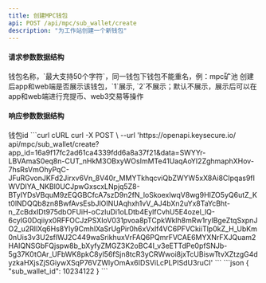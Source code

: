 ---
title: 创建MPC钱包
api: POST /api/mpc/sub_wallet/create
description: "为工作站创建一个新钱包"
---

#### 请求参数数据结构
<ParamField query="sub_wallet_name" type="string" required>
    钱包名称，`最大支持50个字符`，同一钱包下钱包不能重名，例：mpc矿池
</ParamField>
<ParamField query="app_show_status" type="string">
    创建后app和web端是否展示该钱包，`1`展示, `2`不展示；默认不展示，展示后可以在app和web端进行充提币、web3交易等操作
</ParamField>



#### 响应参数数据结构
<Expandable title="object">
    <ResponseField name="sub_wallet_id" type="integer">钱包id</ResponseField>
</Expandable>



<RequestExample>
  ```curl cURL
  curl -X POST \
  --url 'https://openapi.keysecure.io/
api/mpc/sub_wallet/create?app_id=16a9f17fc2ad61ca4339fdd6a8a37f21&data=SWYYr-LBVAmaS0eq8n-CUT_nHkM3OBxyWOsImMTe41UaqAoYI2ZghmaphXHov-7hsRsVmOhyPqC-JFuRGvonJKFd2Jirxv6Vn_8V40r_MMYTkhqcviQbZWYW5xX8Ai8CIpqas9fIWVDIYA_NKBl0UCJpwGxscxLNpjq5Z8-BTyIYDsVBquM9zEQGBCfcA7szD9n2fN_loSkoexlwqV8wg9HIZO5yQ6utZ_Kt0lNDQQb8zn8BwfAvsEsbJlOINUAqhxh1vV_AJ4bXn2uYx8TaYcBht-n_ZcBdxIDt975dbOFUiH-oCzIuDi1oLDtb4EylfCvhU5E4ozel_lQ-6cyIG0Dqiiyx0RFFOCJzPSXIoV031pvoa8pTCpkWklh8mRw1rylBgeZtqSxpnJO2_u2RIlXq6Hs8Yly9CmhIXaSrUgPir0h6xVxlf4VC6PFVCkiiTlp0kZ_H_UbKm0nUis3v3U2sflWJ2C449waSrikhuxVrFAQ6PQmrFVCAE6MYXNrFXJQuam2HAIQNSGbFQjspw8b_bXyfyZMGZ3K2oBC4I_v3eETTdPe0pfSNJb-5g37K0tOAr_UFbWK8pkC8yl56fSjn8tcR3yCRWwoi8jxTcUBiswTtvXZtzgG4dyzkaHXjsZjSGiywXSqP76VZWlyOmAx6IDSViLcPLPISdU3ruCI'
  ```
</RequestExample>



<ResponseExample>
```json
{
    "sub_wallet_id": 10234122
}
```
</ResponseExample>